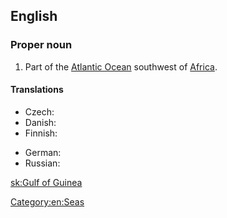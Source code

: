 ==English==
{{wikipedia}}

===Proper noun===
{{en-proper noun|sg=[[gulf|Gulf]] [[of]] [[Guinea]]}}

# Part of the [[Atlantic Ocean]] southwest of [[Africa]].

====Translations====
{{trans-top|part of the Atlantic Ocean}}
* Czech: {{t+|cs|Guinejský záliv|m}}
* Danish: {{t-|da|Guineabugten}}
* Finnish: {{t-|fi|Guineanlahti}}
{{trans-mid}}
* German: {{t-|de|Golf von Guinea|m}}
* Russian: {{t-|ru|Гвинейский залив|m|sc=Cyrl|tr=Gvinéjskij zalív|alt=Гвине́йский зали́в}}
{{trans-bottom}}

[[Category:en:Seas]]

[[sk:Gulf of Guinea]]